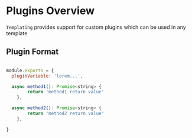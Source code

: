 
# Plugins Overview
`Templating` provides support for custom plugins which can be used in any template

## Plugin Format

```js

module.exports = {
  pluginVariable: 'lorem...',

  async method1(): Promise<string> {
		return 'method1 return value'
	},

  async method2(): Promise<string> {
		return 'method2 return value'
	},

}
```

